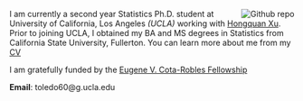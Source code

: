 
[<img src="https://avatars.githubusercontent.com/u/33768064?v=4" style="max-width:25%;min-width:40px;float:right;" alt="Github repo" />](https://github.com/toledo60/)

I am currently a second year Statistics Ph.D. student at University of California, Los Angeles *(UCLA)* working with [Hongquan Xu](http://www.stat.ucla.edu/~hqxu/). Prior to joining UCLA, I obtained my BA and MS degrees in Statistics from California State University, Fullerton. You can learn more about me from my [CV](/docs/CV/CV.pdf "CV")


I am gratefully funded by the [Eugene V. Cota-Robles Fellowship](https://grad.ucla.edu/funding/financial-aid/funding-for-entering-students/eugene-v-cota-robles-fellowship/)


**Email**: toledo60@g.ucla.edu <br/>

